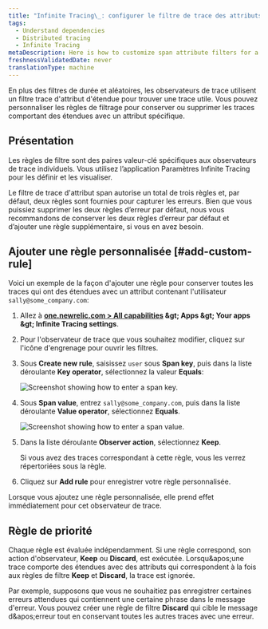 ```yaml
---
title: "Infinite Tracing\_: configurer le filtre de trace des attributs d'étendue"
tags:
  - Understand dependencies
  - Distributed tracing
  - Infinite Tracing
metaDescription: Here is how to customize span attribute filters for a trace observer.
freshnessValidatedDate: never
translationType: machine
---
```


En plus des filtres de durée et aléatoires, les observateurs de trace utilisent un filtre trace d'attribut d'étendue pour trouver une trace utile. Vous pouvez personnaliser les règles de filtrage pour conserver ou supprimer les traces comportant des étendues avec un attribut spécifique.

## Présentation

Les règles de filtre sont des paires valeur-clé spécifiques aux observateurs de trace individuels. Vous utilisez l’application Paramètres Infinite Tracing pour les définir et les visualiser.

Le filtre de trace d'attribut span autorise un total de trois règles et, par défaut, deux règles sont fournies pour capturer les erreurs. Bien que vous puissiez supprimer les deux règles d’erreur par défaut, nous vous recommandons de conserver les deux règles d’erreur par défaut et d’ajouter une règle supplémentaire, si vous en avez besoin.

## Ajouter une règle personnalisée [#add-custom-rule]

Voici un exemple de la façon d'ajouter une règle pour conserver toutes les traces qui ont des étendues avec un attribut contenant l'utilisateur `sally@some_company.com`:

1. Allez à <DNT>**[one.newrelic.com &gt; All capabilities](https://one.newrelic.com/all-capabilities) &amp;gt; Apps &amp;gt; Your apps &amp;gt; Infinite Tracing settings**</DNT>.

2. Pour l'observateur de trace que vous souhaitez modifier, cliquez sur l'icône d'engrenage pour ouvrir les filtres.

3. Sous <DNT>**Create new rule**</DNT>, saisissez `user` sous <DNT>**Span key**</DNT>, puis dans la liste déroulante <DNT>**Key operator**</DNT>, sélectionnez la valeur <DNT>**Equals**</DNT>:

   <img title="span_key.png" alt="Screenshot showing how to enter a span key." src="/images/distributed-tracing_screenshot-crop_update-span-key.webp" />

4. Sous <DNT>**Span value**</DNT>, entrez `sally@some_company.com`, puis dans la liste déroulante <DNT>**Value operator**</DNT>, sélectionnez <DNT>**Equals**</DNT>.

   <img title="span_value.png" alt="Screenshot showing how to enter a span value." src="/images/distributed-tracing_screenshot-crop_update-span-value.webp" />

5. Dans la liste déroulante <DNT>**Observer action**</DNT>, sélectionnez <DNT>**Keep**</DNT>.

   <Callout variant="tip">
     Si vous avez des traces correspondant à cette règle, vous les verrez répertoriées sous la règle.
   </Callout>

6. Cliquez sur <DNT>**Add rule**</DNT> pour enregistrer votre règle personnalisée.

Lorsque vous ajoutez une règle personnalisée, elle prend effet immédiatement pour cet observateur de trace.

## Règle de priorité

Chaque règle est évaluée indépendamment. Si une règle correspond, son action d'observateur, <DNT>**Keep**</DNT> ou <DNT>**Discard**</DNT>, est exécutée. Lorsqu&amp;apos;une trace comporte des étendues avec des attributs qui correspondent à la fois aux règles de filtre <DNT>**Keep**</DNT> et <DNT>**Discard**</DNT>, la trace est ignorée.

Par exemple, supposons que vous ne souhaitiez pas enregistrer certaines erreurs attendues qui contiennent une certaine phrase dans le message d'erreur. Vous pouvez créer une règle de filtre <DNT>**Discard**</DNT> qui cible le message d&amp;apos;erreur tout en conservant toutes les autres traces avec une erreur.